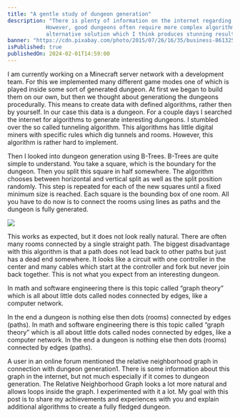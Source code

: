 ```yaml
---
title: "A gentle study of dungeon generation"
description: "There is plenty of information on the internet regarding dungeon generation. 
            However, good dungeons often require more complex algorithms. I experimented with an
            alternative solution which I think produces stunning results without much complexity!"
banner: "https://cdn.pixabay.com/photo/2015/07/26/16/35/business-861325_960_720.jpg"
isPublished: true
publishedOn: 2024-02-01T14:59:00
---
```


I am currently working on a Minecraft server network with a development team. 
For this we implemented many different game modes one of which is played inside
some sort of generated dungeon. At first we began to build them on our own, but
then we thought about generationg the dungeons procedurally. This means to create
data with defined algorithms, rather then by yourself. In our case this data is
a dungeon. For a couple days I searched the internet for algorithms to generate 
interesting dungeons. I stumbled over the so called tunneling algorithm. 
This algorithms has little digital miners with specific rules which dig tunnels 
and rooms. However, this algorithm is rather hard to implement. 

Then I looked into dungeon generation using B-Trees. B-Trees are quite simple to understand. 
You take a square, which is the boundary for the dungeon. Then you split this square in half somewhere. 
The algorithm chooses between horizontal and vertical split as well as the split position randomly. 
This step is repeated for each of the new squares until a fixed minimum size is reached. 
Each square is the bounding box of one room. All you have to do now is to connect the 
rooms using lines as paths and the dungeon is fully generated.

![](/images/bsp-tree.png)

This works as expected, but it does not look really natural. There are often many rooms 
connected by a single straight path. The biggest disadvantage with this algorithm is that 
a path does not lead back to other paths but just has a dead end somewhere. It looks like 
a circuit with one controller in the center and many cables which start at the controller 
and fork but never join back together. This is not what you expect from an interesting dungeon. 

In math and software engineering there is this topic called “graph theory” which is all about 
little dots called nodes connected by edges, like a computer network. 

In the end a dungeon 
is nothing else then dots (rooms) connected by edges (paths). In math and software engineering 
there is this topic called “graph theory” which is all about little dots called nodes 
connected by edges, like a computer network. In the end a dungeon is nothing else then 
dots (rooms) connected by edges (paths). 

A user in an online forum mentioned the relative neighborhood graph in connection with 
dungeon generation1. There is some information about this graph in the internet, but 
not much especially if it comes to dungeon generation. The Relative Neighborhood 
Graph looks a lot more natural and allows loops inside the graph. I experimented 
with it a lot. My goal with this post is to share my achievements and experiences 
with you and explain additional algorithms to create a fully fledged dungeon.

